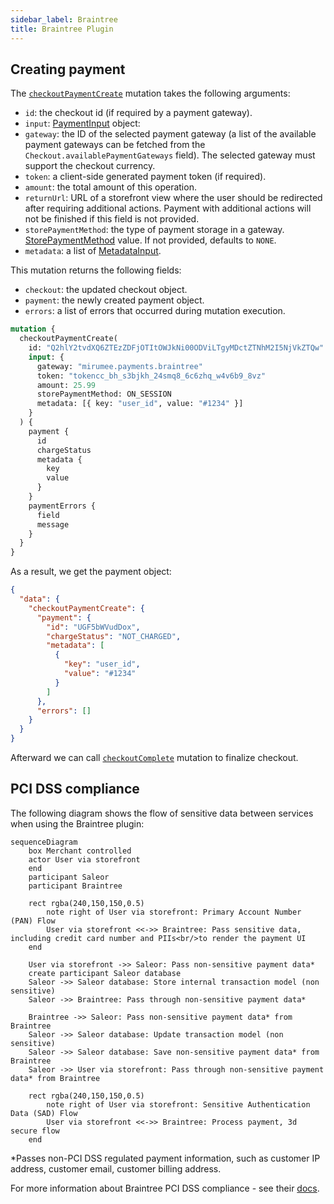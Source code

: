 ```yaml
---
sidebar_label: Braintree
title: Braintree Plugin
---
```


## Creating payment

The [`checkoutPaymentCreate`](/api-reference/checkout/mutations/checkout-payment-create.mdx) mutation takes the following arguments:

- `id`: the checkout id (if required by a payment gateway).
- `input`: [PaymentInput](api-reference/payments/inputs/payment-input.mdx) object:
- `gateway`: the ID of the selected payment gateway (a list of the available payment gateways can be fetched from the `Checkout.availablePaymentGateways` field). The selected gateway must support the checkout currency.
- `token`: a client-side generated payment token (if required).
- `amount`: the total amount of this operation.
- `returnUrl`: URL of a storefront view where the user should be redirected after requiring additional actions. Payment with additional actions will not be finished if this field is not provided.
- `storePaymentMethod`: the type of payment storage in a gateway. [StorePaymentMethod](api-reference/payments/enums/store-payment-method-enum.mdx) value. If not provided, defaults to `NONE`.
- `metadata`: a list of [MetadataInput](api-reference/miscellaneous/inputs/metadata-input.mdx).

This mutation returns the following fields:

- `checkout`: the updated checkout object.
- `payment`: the newly created payment object.
- `errors`: a list of errors that occurred during mutation execution.

```graphql {2-15}
mutation {
  checkoutPaymentCreate(
    id: "Q2hlY2tvdXQ6ZTEzZDFjOTItOWJkNi00ODViLTgyMDctZTNhM2I5NjVkZTQw"
    input: {
      gateway: "mirumee.payments.braintree"
      token: "tokencc_bh_s3bjkh_24smq8_6c6zhq_w4v6b9_8vz"
      amount: 25.99
      storePaymentMethod: ON_SESSION
      metadata: [{ key: "user_id", value: "#1234" }]
    }
  ) {
    payment {
      id
      chargeStatus
      metadata {
        key
        value
      }
    }
    paymentErrors {
      field
      message
    }
  }
}
```

As a result, we get the payment object:

```json
{
  "data": {
    "checkoutPaymentCreate": {
      "payment": {
        "id": "UGF5bWVudDox",
        "chargeStatus": "NOT_CHARGED",
        "metadata": [
          {
            "key": "user_id",
            "value": "#1234"
          }
        ]
      },
      "errors": []
    }
  }
}
```

Afterward we can call [`checkoutComplete`](/api-reference/checkout/mutations/checkout-complete.mdx) mutation to finalize checkout.

## PCI DSS compliance

The following diagram shows the flow of sensitive data between services when using the Braintree plugin:

```mermaid
sequenceDiagram
    box Merchant controlled
    actor User via storefront
    end
    participant Saleor
    participant Braintree

    rect rgba(240,150,150,0.5)
        note right of User via storefront: Primary Account Number (PAN) Flow
        User via storefront <<->> Braintree: Pass sensitive data, including credit card number and PIIs<br/>to render the payment UI
    end

    User via storefront ->> Saleor: Pass non-sensitive payment data*
    create participant Saleor database
    Saleor ->> Saleor database: Store internal transaction model (non sensitive)
    Saleor ->> Braintree: Pass through non-sensitive payment data*

    Braintree ->> Saleor: Pass non-sensitive payment data* from Braintree
    Saleor ->> Saleor database: Update transaction model (non sensitive)
    Saleor ->> Saleor database: Save non-sensitive payment data* from Braintree
    Saleor ->> User via storefront: Pass through non-sensitive payment data* from Braintree

    rect rgba(240,150,150,0.5)
        note right of User via storefront: Sensitive Authentication Data (SAD) Flow
        User via storefront <<->> Braintree: Process payment, 3d secure flow
    end
  ```


*Passes non-PCI DSS regulated payment information, such as customer IP address, customer email, customer billing address.

For more information about Braintree PCI DSS compliance - see their [docs](https://developer.paypal.com/braintree/articles/risk-and-security/compliance/pci-compliance).
